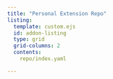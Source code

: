```yaml
---
title: "Personal Extension Repo"
listing:
  template: custom.ejs
  id: addon-listing
  type: grid
  grid-columns: 2
  contents:
    repo/index.yaml

---
```


::: {#addon-listings}
:::